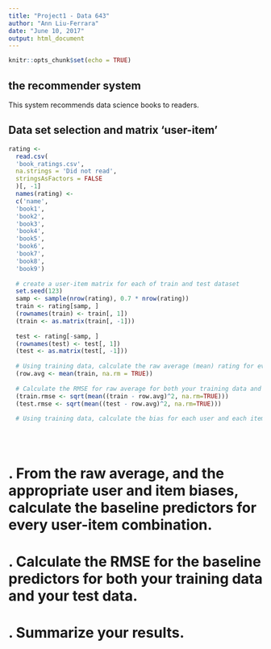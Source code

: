 ```yaml
---
title: "Project1 - Data 643"
author: "Ann Liu-Ferrara"
date: "June 10, 2017"
output: html_document
---
```


```r
knitr::opts_chunk$set(echo = TRUE)
```

## the recommender system 

This system recommends data science books to readers.

 
## Data set selection and matrix 'user-item' 

```r
rating <-
  read.csv(
  'book_ratings.csv',
  na.strings = 'Did not read',
  stringsAsFactors = FALSE
  )[, -1]
  names(rating) <-
  c('name',
  'book1',
  'book2',
  'book3',
  'book4',
  'book5',
  'book6',
  'book7',
  'book8',
  'book9')
  
  # create a user-item matrix for each of train and test dataset
  set.seed(123)
  samp <- sample(nrow(rating), 0.7 * nrow(rating))
  train <- rating[samp, ]
  (rownames(train) <- train[, 1])
  (train <- as.matrix(train[, -1]))
  
  test <- rating[-samp, ]
  (rownames(test) <- test[, 1])
  (test <- as.matrix(test[, -1]))
  
  # Using training data, calculate the raw average (mean) rating for every user-item combination.
  (row.avg <- mean(train, na.rm = TRUE))
  
  # Calculate the RMSE for raw average for both your training data and your test data.
  (train.rmse <- sqrt(mean((train - row.avg)^2, na.rm=TRUE)))
  (test.rmse <- sqrt(mean((test - row.avg)^2, na.rm=TRUE)))
  
  # Using training data, calculate the bias for each user and each item.
  
  
  
```

# . From the raw average, and the appropriate user and item biases, calculate the baseline predictors for every user-item combination.
# . Calculate the RMSE for the baseline predictors for both your training data and your test data.
# . Summarize your results.
